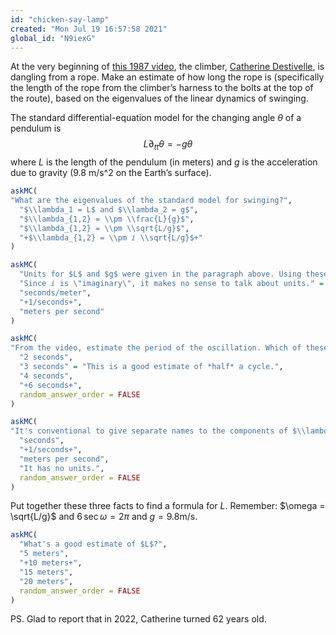```yaml
---
id: "chicken-say-lamp"
created: "Mon Jul 19 16:57:58 2021"
global_id: "N9iexG"
---
```


At the very beginning of [this 1987 video](http://www.ukclimbing.com/news/item.php?id=49981), the climber, [Catherine Destivelle](https://en.wikipedia.org/wiki/Catherine_Destivelle), is dangling from a  rope. Make an estimate of how long the rope is (specifically the length of the rope from the climber's harness to the bolts at the top of the route), based on the eigenvalues of the linear dynamics of swinging.

The standard differential-equation model for the changing angle $\theta$ of a pendulum is $$L \partial_{tt} \theta = - g \theta$$ where $L$ is the length of the pendulum (in meters) and $g$ is the acceleration due to gravity (9.8 m/s^2 on the Earth's surface).


```r
askMC(
"What are the eigenvalues of the standard model for swinging?",
  "$\\lambda_1 = L$ and $\\lambda_2 = g$",
  "$\\lambda_{1,2} = \\pm \\frac{L}{g}$",
  "$\\lambda_{1,2} = \\pm \\sqrt{L/g}$",
  "+$\\lambda_{1,2} = \\pm ⅈ \\sqrt{L/g}$+"
)
```

```r
askMC(
  "Units for $L$ and $g$ were given in the paragraph above. Using these units, what are the corresponding units of the eigenvalues?",
  "Since ⅈ is \"imaginary\", it makes no sense to talk about units." = "Since we multiply $\\lambda$ by $t$ in the solution $e^{\\lambda t}$, there had better be some units to $\\lambda$!", 
  "seconds/meter",
  "+1/seconds+",
  "meters per second"
)
```

```r
askMC(
"From the video, estimate the period of the oscillation. Which of these is closest to the duration of a full back-and-forth swing?",
  "2 seconds",
  "3 seconds" = "This is a good estimate of *half* a cycle.",
  "4 seconds",
  "+6 seconds+",
  random_answer_order = FALSE
)
```

```r
askMC(
"It's conventional to give separate names to the components of $\\lambda$.  The \"real\" part is often denoted $k$, the ⅈ part is called $\\omega$. The period (in seconds, say) is the quantity $P$ such that $\\omega P = 2 \\pi$. What are the units of $\\omega$ for $P$ in seconds?",
  "seconds",
  "+1/seconds+",
  "meters per second",
  "It has no units.",
  random_answer_order = FALSE
)
```

Put together these three facts to find a formula for $L$. Remember: $\omega = \sqrt{L/g}$  and $6\,\text{sec}\,\omega = 2 \pi$ and $g = 9.8$m/s. 

```r
askMC(
  "What's a good estimate of $L$?",
  "5 meters",
  "+10 meters+",
  "15 meters",
  "20 meters",
  random_answer_order = FALSE
)
```

PS. Glad to report that in 2022, Catherine turned 62 years old.


